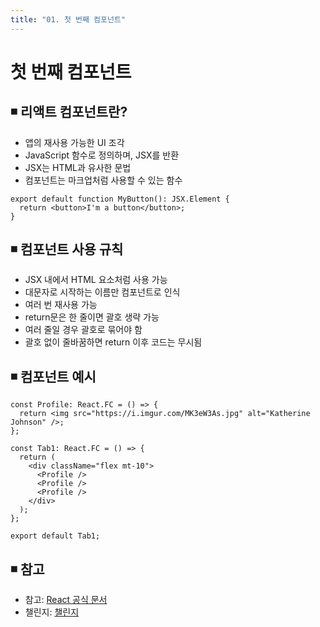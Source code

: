 ```yaml
---
title: "01. 첫 번째 컴포넌트"
---
```


# 첫 번째 컴포넌트

## ◾️ 리액트 컴포넌트란?

- 앱의 재사용 가능한 UI 조각
- JavaScript 함수로 정의하며, JSX를 반환
- JSX는 HTML과 유사한 문법
- 컴포넌트는 마크업처럼 사용할 수 있는 함수

```tsx
export default function MyButton(): JSX.Element {
  return <button>I'm a button</button>;
}
```

## ◾️ 컴포넌트 사용 규칙

- JSX 내에서 HTML 요소처럼 사용 가능
- 대문자로 시작하는 이름만 컴포넌트로 인식
- 여러 번 재사용 가능
- return문은 한 줄이면 괄호 생략 가능
- 여러 줄일 경우 괄호로 묶어야 함
- 괄호 없이 줄바꿈하면 return 이후 코드는 무시됨

## ◾️ 컴포넌트 예시

```JSX
const Profile: React.FC = () => {
  return <img src="https://i.imgur.com/MK3eW3As.jpg" alt="Katherine Johnson" />;
};

const Tab1: React.FC = () => {
  return (
    <div className="flex mt-10">
      <Profile />
      <Profile />
      <Profile />
    </div>
  );
};

export default Tab1;
```

## ◾️ 참고

- 참고: [React 공식 문서](https://ko.react.dev/learn/your-first-component)
- 챌린지: [챌린지](https://ko.react.dev/learn/your-first-component#challenges)
